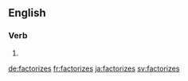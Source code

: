 ==English==

===Verb===
{{head|en}}

# {{en-third-person singular of|factorize}}

[[de:factorizes]]
[[fr:factorizes]]
[[ja:factorizes]]
[[sv:factorizes]]
